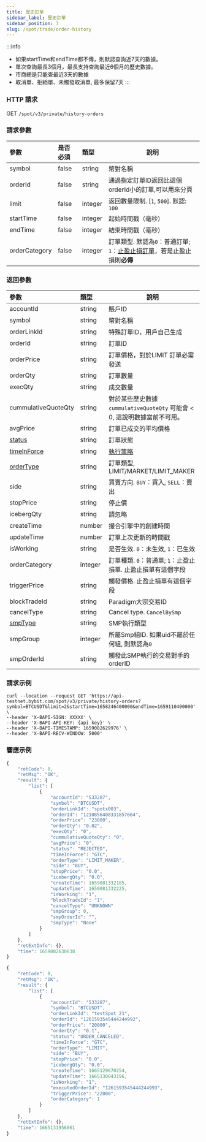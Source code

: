 ```yaml
---
title: 歷史訂單
sidebar_label: 歷史訂單
sidebar_position: 7
slug: /spot/trade/order-history
---
```


:::info
- 如果startTime和endTime都不傳，則默認查詢近7天的數據。
- 單次查詢最長3個月，最長支持查詢最近6個月的歷史數據。
- 市商總是只能查最近3天的數據
- 取消單、拒絕單、未觸發取消單, 最多保留7天
:::

### HTTP 請求
GET <code>/spot/v3/private/history-orders</code>

### 請求參數
| 參數 | 是否必須 | 類型 | 說明|
|:----- |:-------|:-----|------ |
| symbol               | false               | string          | 幣對名稱 |
| orderId              | false               | string          | 通過指定訂單ID返回比這個orderId小的訂單,可以用來分頁 |
| limit                | false               | integer         | 返回數量限制. [`1`, `500`]. 默認: `100` |
| startTime            | false               | integer         | 起始時間戳（毫秒） |
| endTime              | false               | integer         | 結束時間戳（毫秒） |
| orderCategory        | false               | integer         | 訂單類型. 默認為<code>0</code>：普通訂單; <code>1</code>：<a href="https://www.bybit.com/zh-TW/help-center/bybitHC_Article?language=zh_TW&id=000001736">止盈止損訂單</a>，若是止盈止損則<b>必傳</b> |

### 返回參數
| 參數 | 類型 | 說明|
|:----- |:-----|----- |
| accountId            | string          | 賬戶ID |
| symbol               | string          | 幣對名稱 |
| orderLinkId          | string          | 特殊訂單ID，用戶自己生成 |
| orderId              | string          | 訂單ID |
| orderPrice           | string          | 訂單價格，對於LIMIT 訂單必需發送 |
| orderQty             | string          | 訂單數量 |
| execQty              | string          | 成交數量 |
| cummulativeQuoteQty  | string          | 對於某些歷史數據 `cummulativeQuoteQty` 可能會 < 0, 這說明數據當前不可用。|
| avgPrice             | string          | 訂單已成交的平均價格 |
| [status](../enum#orderstatus) | string | 訂單狀態 |
| [timeInForce](../enum#timeinforce) | string | <a href="https://www.bybit.com/zh-TW/help-center/bybitHC_Article?language=zh_TW&id=000001044">執行策略</a> |
| [orderType](../enum#ordertype) | string | 訂單類型, LIMIT/MARKET/LIMIT_MAKER |
| side                 | string          | 買賣方向. <code>BUY</code>：買入, <code>SELL</code>：賣出 |
| stopPrice            | string          | 停止價 |
| icebergQty           | string          | 請忽略 |
| createTime           | number          | 撮合引擎中的創建時間 |
| updateTime           | number          | 訂單上次更新的時間戳 |
| isWorking            | string          | 是否生效. <code>0</code>：未生效, <code>1</code>：已生效 |
| orderCategory | integer | 訂單種類. <code>0</code>：普通單; <code>1</code>：止盈止損單. 止盈止損單有這個字段 |
| triggerPrice | string| 觸發價格. 止盈止損單有這個字段 |
| blockTradeId         | string          | Paradigm大宗交易ID |
| cancelType |string |Cancel type. `CancelBySmp`|
| [smpType](../enum#smptype) |string |SMP執行類型|
| smpGroup |integer |所屬Smp組ID. 如果uid不屬於任何組, 則默認為`0` |
| smpOrderId |string |觸發此SMP執行的交易對手的 orderID|

### 請求示例

<Tabs>
<TabItem value="console" label="Console">

```http
curl --location --request GET 'https://api-testnet.bybit.com/spot/v3/private/history-orders?symbol=BTCUSDT&limit=2&startTime=1658246400000&endTime=1659110400000' \
--header 'X-BAPI-SIGN: XXXXX' \
--header 'X-BAPI-API-KEY: {api key}' \
--header 'X-BAPI-TIMESTAMP: 1659082629976' \
--header 'X-BAPI-RECV-WINDOW: 5000'
```

</TabItem>
</Tabs>

### 響應示例

<Tabs>
<TabItem value="normal" label="Normal order">

```javascript
{
    "retCode": 0,
    "retMsg": "OK",
    "result": {
        "list": [
            {
                "accountId": "533287",
                "symbol": "BTCUSDT",
                "orderLinkId": "spotx003",
                "orderId": "1210856408331857664",
                "orderPrice": "23800",
                "orderQty": "0.02",
                "execQty": "0",
                "cummulativeQuoteQty": "0",
                "avgPrice": "0",
                "status": "REJECTED",
                "timeInForce": "GTC",
                "orderType": "LIMIT_MAKER",
                "side": "BUY",
                "stopPrice": "0.0",
                "icebergQty": "0.0",
                "createTime": 1659081332185,
                "updateTime": 1659081332225,
                "isWorking": "1",
                "blockTradeId": "1",
                "cancelType": "UNKNOWN"
                "smpGroup": 0,
                "smpOrderId": "",
                "smpType": "None"
            }
        ]
    },
    "retExtInfo": {},
    "time": 1659082630638
}
```

</TabItem>

<TabItem value="stop" label="Stop order">

```javascript
{
    "retCode": 0,
    "retMsg": "OK",
    "result": {
        "list": [
            {
                "accountId": "533287",
                "symbol": "BTCUSDT",
                "orderLinkId": "testSpot_21",
                "orderId": "1261593545444244992",
                "orderPrice": "20000",
                "orderQty": "0.1",
                "status": "ORDER_CANCELED",
                "timeInForce": "GTC",
                "orderType": "LIMIT",
                "side": "BUY",
                "stopPrice": "0.0",
                "icebergQty": "0.0",
                "createTime": 1665129670254,
                "updateTime": 1665130043196,
                "isWorking": "1",
                "executedOrderId": "1261593545444244993",
                "triggerPrice": "22000",
                "orderCategory": 1
            }
        ]
    },
    "retExtInfo": {},
    "time": 1665131956061
}
```

</TabItem>

</Tabs>
